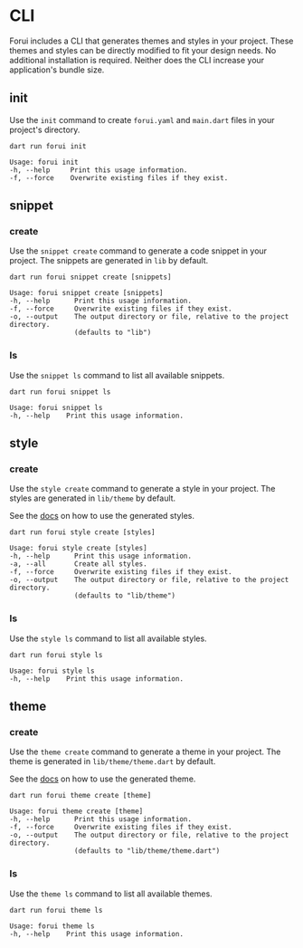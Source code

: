 
# CLI

Forui includes a CLI that generates themes and styles in your project. These themes and styles can be directly modified
to fit your design needs. No additional installation is required. Neither does the CLI increase your application's
bundle size.

## init

Use the `init` command to create `forui.yaml` and `main.dart` files in your project's directory.

```shell copy
dart run forui init
```

```shell copy
Usage: forui init
-h, --help     Print this usage information.
-f, --force    Overwrite existing files if they exist.
```

## snippet

### create

Use the `snippet create` command to generate a code snippet in your project. The snippets are generated in `lib` by default.

```shell copy
dart run forui snippet create [snippets]
```

```shell copy
Usage: forui snippet create [snippets]
-h, --help      Print this usage information.
-f, --force     Overwrite existing files if they exist.
-o, --output    The output directory or file, relative to the project directory.
                (defaults to "lib")
```

### ls

Use the `snippet ls` command to list all available snippets.

```shell copy
dart run forui snippet ls
```

```shell copy
Usage: forui snippet ls
-h, --help    Print this usage information.
```

## style

### create

Use the `style create` command to generate a style in your project. The styles are generated in `lib/theme` by default.

<Callout type="info">See the [docs](themes#customize-themes) on how to use the generated styles.</Callout>

```shell copy
dart run forui style create [styles]
```

```shell copy
Usage: forui style create [styles]
-h, --help      Print this usage information.
-a, --all       Create all styles.
-f, --force     Overwrite existing files if they exist.
-o, --output    The output directory or file, relative to the project directory.
                (defaults to "lib/theme")
```

### ls

Use the `style ls` command to list all available styles.

```shell copy
dart run forui style ls
```

```shell copy
Usage: forui style ls
-h, --help    Print this usage information.
```

## theme

### create

Use the `theme create` command to generate a theme in your project. The theme is generated in `lib/theme/theme.dart` by
default.

<Callout type="info">See the [docs](themes#customize-themes) on how to use the generated theme.</Callout>

```shell copy
dart run forui theme create [theme]
```

```shell copy
Usage: forui theme create [theme]
-h, --help      Print this usage information.
-f, --force     Overwrite existing files if they exist.
-o, --output    The output directory or file, relative to the project directory.
                (defaults to "lib/theme/theme.dart")
```

### ls

Use the `theme ls` command to list all available themes.

```shell copy
dart run forui theme ls
```

```shell copy
Usage: forui theme ls
-h, --help    Print this usage information.
```
